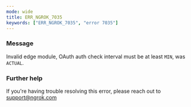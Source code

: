 ```yaml
---
mode: wide
title: ERR_NGROK_7035
keywords: ["ERR_NGROK_7035", "error 7035"]
---
```


### Message

Invalid edge module, OAuth auth check interval must be at least `MIN`, was `ACTUAL`.

### Further help

If you're having trouble resolving this error, please reach out to [support@ngrok.com](mailto:support@ngrok.com?subject=Help%20with%20ERR_NGROK_7035)
